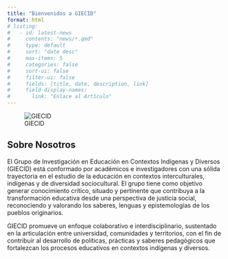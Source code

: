 ```yaml
---
title: "Bienvenidos a GIECID"
format: html
# listing:
#   - id: latest-news
#     contents: "news/*.qmd"
#     type: default
#     sort: "date desc"
#     max-items: 5
#     categories: false
#     sort-ui: false
#     filter-ui: false
#     fields: [title, date, description, link]
#     field-display-names:
#       link: "Enlace al Artículo"
---
```


::: {.group-photo}
![GIECID](./assets/groupphoto.jpg "Foto del Grupo")
:::

## Sobre Nosotros

El Grupo de Investigación en Educación en Contextos Indígenas y Diversos (GIECID) está conformado por académicos e investigadores con una sólida trayectoria en el estudio de la educación en contextos interculturales, indígenas y de diversidad sociocultural. El grupo tiene como objetivo generar conocimiento crítico, situado y pertinente que contribuya a la transformación educativa desde una perspectiva de justicia social, reconociendo y valorando los saberes, lenguas y epistemologías de los pueblos originarios.

GIECID promueve un enfoque colaborativo e interdisciplinario, sustentado en la articulación entre universidad, comunidades y territorios, con el fin de contribuir al desarrollo de políticas, prácticas y saberes pedagógicos que fortalezcan los procesos educativos en contextos indígenas y diversos.

<!-- ## Últimas Noticias

::: {#latest-news}
::: -->

